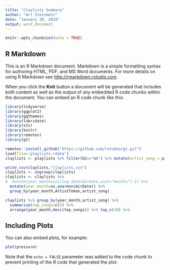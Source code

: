 ```yaml
---
title: "Claylists Summary"
author: "Art Steinmetz"
date: "January 20, 2019"
output: word_document
---
```


```r
knitr::opts_chunk$set(echo = TRUE)
```

## R Markdown

This is an R Markdown document. Markdown is a simple formatting syntax for authoring HTML, PDF, and MS Word documents. For more details on using R Markdown see <http://rmarkdown.rstudio.com>.

When you click the **Knit** button a document will be generated that includes both content as well as the output of any embedded R code chunks within the document. You can embed an R code chunk like this:

```r
library(tidyverse)
library(ggplot2)
library(ggthemes)
library(lubridate)
library(xts)
library(knitr)
library(remotes)
library(gt)

remotes::install_github("https://github.com/rstudio/gt.git")
load(file='playlists.rdata')
claylists <- playlists %>% filter(DJ=="WA") %>% mutate(artist_song = paste(ArtistToken,Title,sep=" - "))

write_csv(claylists,"claylists.csv")
claylists <- ungroup(claylists)
claylists <- claylists %>% 
#  mutate(year_month=ceiling_date(AirDate,unit="months")-1) %>% 
  mutate(year_month=as.yearmon(AirDate)) %>% 
  group_by(year_month,ArtistToken,artist_song) 

claylists %>% group_by(year_month,artist_song) %>% 
  summarise(top_songs=n()) %>% 
  arrange(year_month,desc(top_songs)) %>% top_n(10) %>% 

```

## Including Plots

You can also embed plots, for example:

```r
plot(pressure)
```

Note that the `echo = FALSE` parameter was added to the code chunk to prevent printing of the R code that generated the plot.
